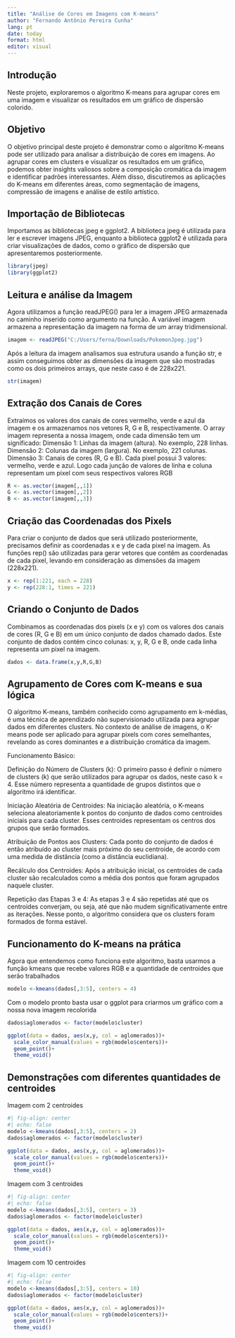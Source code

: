 ```yaml
---
title: "Análise de Cores em Imagens com K-means"
author: "Fernando Antônio Pereira Cunha"
lang: pt
date: today
format: html
editor: visual
---
```


## Introdução

Neste projeto, exploraremos o algoritmo K-means para agrupar cores em uma imagem e visualizar os resultados em um gráfico de dispersão colorido.

## Objetivo

O objetivo principal deste projeto é demonstrar como o algoritmo K-means pode ser utilizado para analisar a distribuição de cores em imagens. Ao agrupar cores em clusters e visualizar os resultados em um gráfico, podemos obter insights valiosos sobre a composição cromática da imagem e identificar padrões interessantes. Além disso, discutiremos as aplicações do K-means em diferentes áreas, como segmentação de imagens, compressão de imagens e análise de estilo artístico.

## Importação de Bibliotecas

Importamos as bibliotecas jpeg e ggplot2. A biblioteca jpeg é utilizada para ler e escrever imagens JPEG, enquanto a biblioteca ggplot2 é utilizada para criar visualizações de dados, como o gráfico de dispersão que apresentaremos posteriormente.

```r
library(jpeg)
library(ggplot2)
```

## Leitura e análise da Imagem 
Agora utilizamos a função readJPEG() para ler a imagem JPEG armazenada no caminho inserido como argumento na função. A variável imagem armazena a representação da imagem na forma de um array tridimensional.

```r
imagem <- readJPEG("C:/Users/ferna/Downloads/PokemonJpeg.jpg")
```

Após a leitura da imagem analisamos sua estrutura usando a função str, e assim conseguimos obter as dimensões da imagem que são mostradas como os dois primeiros arrays, que neste caso é de 228x221.

```r
str(imagem)
```

## Extração dos Canais de Cores

Extraímos os valores dos canais de cores vermelho, verde e azul da imagem e os armazenamos nos vetores R, G e B, respectivamente. O array imagem representa a nossa imagem, onde cada dimensão tem um significado: Dimensão 1: Linhas da imagem (altura). No exemplo, 228 linhas. Dimensão 2: Colunas da imagem (largura). No exemplo, 221 colunas. Dimensão 3: Canais de cores (R, G e B). Cada pixel possui 3 valores: vermelho, verde e azul. Logo cada junção de valores de linha e coluna representam um pixel com seus respectivos valores RGB

```r
R <- as.vector(imagem[,,1])
G <- as.vector(imagem[,,2])
B <- as.vector(imagem[,,3])
```

## Criação das Coordenadas dos Pixels 
Para criar o conjunto de dados que será utilizado posteriormente, precisamos definir as coordenadas x e y de cada pixel na imagem. As funções rep() são utilizadas para gerar vetores que contêm as coordenadas de cada pixel, levando em consideração as dimensões da imagem (228x221).

```r
x <- rep(1:221, each = 228)
y <- rep(228:1, times = 221)
```

## Criando o Conjunto de Dados
Combinamos as coordenadas dos pixels (x e y) com os valores dos canais de cores (R, G e B) em um único conjunto de dados chamado dados. Este conjunto de dados contém cinco colunas: x, y, R, G e B, onde cada linha representa um pixel na imagem.
```r
dados <- data.frame(x,y,R,G,B)
```

## Agrupamento de Cores com K-means e sua lógica

O algoritmo K-means, também conhecido como agrupamento em k-médias, é uma técnica de aprendizado não supervisionado utilizada para agrupar dados em diferentes clusters. No contexto de análise de imagens, o K-means pode ser aplicado para agrupar pixels com cores semelhantes, revelando as cores dominantes e a distribuição cromática da imagem.

Funcionamento Básico:

Definição do Número de Clusters (k): O primeiro passo é definir o número de clusters (k) que serão utilizados para agrupar os dados, neste caso k = 4. Esse número representa a quantidade de grupos distintos que o algoritmo irá identificar.

Iniciação Aleatória de Centroides: Na iniciação aleatória, o K-means seleciona aleatoriamente k pontos do conjunto de dados como centroides iniciais para cada cluster. Esses centroides representam os centros dos grupos que serão formados.

Atribuição de Pontos aos Clusters: Cada ponto do conjunto de dados é então atribuído ao cluster mais próximo do seu centroide, de acordo com uma medida de distância (como a distância euclidiana).

Recálculo dos Centroides: Após a atribuição inicial, os centroides de cada cluster são recalculados como a média dos pontos que foram agrupados naquele cluster.

Repetição das Etapas 3 e 4: As etapas 3 e 4 são repetidas até que os centroides converjam, ou seja, até que não mudem significativamente entre as iterações. Nesse ponto, o algoritmo considera que os clusters foram formados de forma estável.

## Funcionamento do K-means na prática

Agora que entendemos como funciona este algoritmo, basta usarmos a função kmeans que recebe valores RGB e a quantidade de centroides que serão trabalhados
```r
modelo <-kmeans(dados[,3:5], centers = 4)
```

Com o modelo pronto basta usar o ggplot para criarmos um gráfico com a nossa nova imagem recolorida

```r
dados$aglomerados <- factor(modelo$cluster)

ggplot(data = dados, aes(x,y, col = aglomerados))+
  scale_color_manual(values = rgb(modelo$centers))+
  geom_point()+
  theme_void()
```

## Demonstrações com diferentes quantidades de centroides
Imagem com 2 centroides
```r
#| fig-align: center
#| echo: false
modelo <-kmeans(dados[,3:5], centers = 2)
dados$aglomerados <- factor(modelo$cluster)

ggplot(data = dados, aes(x,y, col = aglomerados))+
  scale_color_manual(values = rgb(modelo$centers))+
  geom_point()+
  theme_void()
```
Imagem com 3 centroides
```r
#| fig-align: center
#| echo: false
modelo <-kmeans(dados[,3:5], centers = 3)
dados$aglomerados <- factor(modelo$cluster)

ggplot(data = dados, aes(x,y, col = aglomerados))+
  scale_color_manual(values = rgb(modelo$centers))+
  geom_point()+
  theme_void()
```
Imagem com 10 centroides
```r
#| fig-align: center
#| echo: false
modelo <-kmeans(dados[,3:5], centers = 10)
dados$aglomerados <- factor(modelo$cluster)

ggplot(data = dados, aes(x,y, col = aglomerados))+
  scale_color_manual(values = rgb(modelo$centers))+
  geom_point()+
  theme_void()
```

